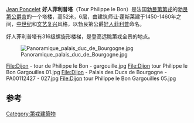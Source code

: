 [[image:Tour_Philippe_le_Bon.jpg|Jean Poncelet]]
'''好人菲利普塔'''（Tour Philippe le Bon）是法国[[勃艮第|勃艮第]][[第戎|第戎]]的[[勃艮第公爵宫|勃艮第公爵宫]]的一个塔楼，高​​52米，6层，由建筑师让·蓬斯莱建于1450-1460年之间，[[中世纪|中世纪]]和[[文艺复兴|文艺复兴]]风格，以勃艮第公爵[[菲利普三世_(勃艮第)|好人菲利普]]命名。

好人菲利普塔有316级螺旋形楼梯，是登高远眺第戎全景的地点。

[[File:Panoramique_palais_duc_de_Bourgogne.jpg|thumb]]

<gallery>
File:Dijon - tour de Philippe le Bon - gargouille.jpg
File:Dijon tour Philippe le Bon Gargouilles 01.jpg
File:Dijon - Palais des Ducs de Bourgogne - PA00112427 - 027.jpg
File:Dijon tour Philippe le Bon Gargouilles 05.jpg
</gallery>

== 参考 ==
[[Category:第戎建築物|Category:第戎建築物]]